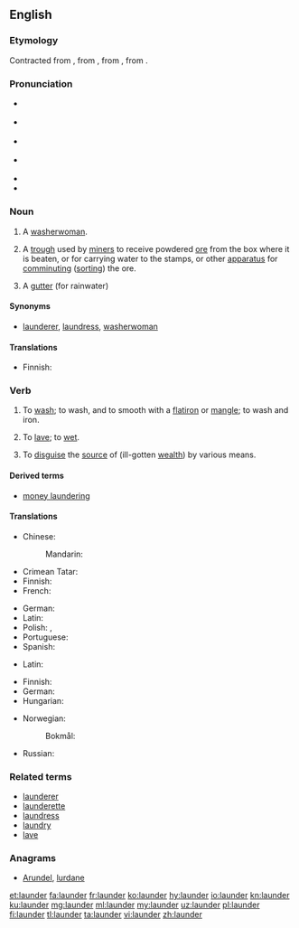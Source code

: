 {{was wotd|2007|October|5}}
==English==
{{wikipedia|dab=launder}}

===Etymology===
Contracted from {{etyl|enm|en}} {{term|lavender|lang=enm}}, from {{etyl|fro|en}} {{term|lavandiere|lang=fro}}, from {{etyl|LL.|en}} {{term|lavandena|lang=la}}, from {{etyl|la|en}} {{m|la|lavō||I wash}}.

===Pronunciation===
* {{a|RP}} {{IPA|/ˈlɔːndə/|lang=en}}
* {{a|some accents}} {{IPA|/ˈlɑːndə(ɹ)/|lang=en}}
* {{a|US}} {{IPA|/ˈlɔndɚ/|lang=en}}
* {{a|cot-caught}} {{IPA|/ˈlɑndɚ/|lang=en}}
* {{audio|en-us-launder.ogg|Audio (US)|lang=en}}
* {{rhymes|ɔːndə(ɹ)|ɑːndə(ɹ)|lang=en}}

===Noun===
{{en-noun}}

# {{context|obsolete|lang=en}} A [[washerwoman]].
# {{context|mining|lang=en}} A [[trough]] used by [[miner]]s to receive powdered [[ore]] from the box where it is beaten, or for carrying water to the stamps, or other [[apparatus]] for [[comminuting]] ([[sorting]]) the ore.
# A [[gutter]] (for rainwater)

====Synonyms====
* {{sense|washerwoman}} [[launderer]], [[laundress]], [[washerwoman]]

====Translations====
{{trans-see|washerwoman}}

{{trans-top|trough used by miners}}
* Finnish: {{t+|fi|ränni}}
{{trans-mid}}
{{trans-bottom}}

===Verb===
{{en-verb}}

# To [[wash]]; to wash, and to smooth with a [[flatiron]] or [[mangle]]; to wash and iron.
# {{context|obsolete|lang=en}} To [[lave]]; to [[wet]].
# {{context|money|lang=en}} To [[disguise]] the [[source]] of (ill-gotten [[wealth]]) by various means.

====Derived terms====
* [[money laundering]]

====Translations====
{{trans-top|to wash and iron}}
* Chinese:
*: Mandarin: {{t+|cmn|洗|sc=Hani}}
* Crimean Tatar: {{t|crh|yuvmaq}}
* Finnish: {{t|fi|[[pyykätä]] [[ja]] [[silittää]]}}
* French: {{t+|fr|blanchir}}
{{trans-mid}}
* German: {{t+|de|waschen}}
* Latin: {{t|la|lavō}}
* Polish: {{t+|pl|prać}}, {{t|pl|uprać}}
* Portuguese: {{t+|pt|lavar}}
* Spanish: {{t+|es|lavar}}
{{trans-bottom}}

{{trans-top|to wet}}
* Latin: {{t|la|lavō}}
{{trans-mid}}
{{trans-bottom}}

{{trans-top|to disguise the source of}}
* Finnish: {{t+|fi|pestä}}
* German: {{t+|de|waschen}}
* Hungarian: {{t|hu|pénzt mos}}
{{trans-mid}}
* Norwegian:
*: Bokmål: {{t|nb|hvitvaske}}
* Russian: {{t+|ru|отмывать}}
{{trans-bottom}}

===Related terms===
* [[launderer]]
* [[launderette]]
* [[laundress]]
* [[laundry]]
* [[lave]]

===Anagrams===
* [[Arundel#English|Arundel]], [[lurdane#English|lurdane]]

[[et:launder]]
[[fa:launder]]
[[fr:launder]]
[[ko:launder]]
[[hy:launder]]
[[io:launder]]
[[kn:launder]]
[[ku:launder]]
[[mg:launder]]
[[ml:launder]]
[[my:launder]]
[[uz:launder]]
[[pl:launder]]
[[fi:launder]]
[[tl:launder]]
[[ta:launder]]
[[vi:launder]]
[[zh:launder]]